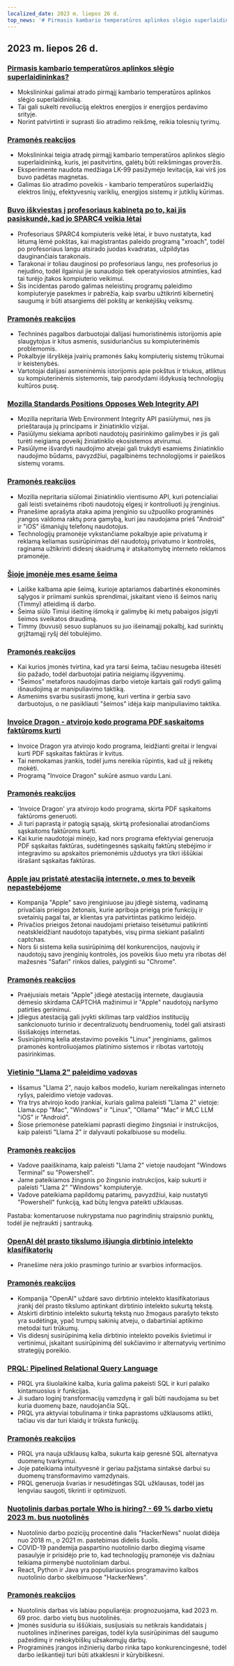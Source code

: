 ```yaml
---
localized_date: 2023 m. liepos 26 d.
top_news: '# Pirmasis kambario temperatūros aplinkos slėgio superlaidininkas?'
---
```


## 2023 m. liepos 26 d.

### [Pirmasis kambario temperatūros aplinkos slėgio superlaidininkas?](https://arxiv.org/abs/2307.12008)

- Mokslininkai galimai atrado pirmąjį kambario temperatūros aplinkos slėgio superlaidininką.
- Tai gali sukelti revoliuciją elektros energijos ir energijos perdavimo srityje.
- Norint patvirtinti ir suprasti šio atradimo reikšmę, reikia tolesnių tyrimų.

### [Pramonės reakcijos](http://news.ycombinator.com/item?id=36864624)

- Mokslininkai teigia atradę pirmąjį kambario temperatūros aplinkos slėgio superlaidininką, kuris, jei pasitvirtins, galėtų būti reikšmingas proveržis.
- Eksperimente naudota medžiaga LK-99 pasižymėjo levitacija, kai virš jos buvo padėtas magnetas.
- Galimas šio atradimo poveikis - kambario temperatūros superlaidžių elektros linijų, efektyvesnių variklių, energijos sistemų ir jutiklių kūrimas.

### [Buvo iškviestas į profesoriaus kabinetą po to, kai jis pasiskundė, kad jo SPARC4 veikia lėtai](https://infosec.exchange/@paco/110772422266480371)

- Profesoriaus SPARC4 kompiuteris veikė lėtai, ir buvo nustatyta, kad lėtumą lėmė pokštas, kai magistrantas paleido programą "xroach", todėl po profesoriaus langu atsirado juodas kvadratas, užpildytas dauginančiais tarakonais.
- Tarakonai ir toliau dauginosi po profesoriaus langu, nes profesorius jo nejudino, todėl ilgainiui jie sunaudojo tiek operatyviosios atminties, kad tai turėjo įtakos kompiuterio veikimui.
- Šis incidentas parodo galimas neleistinų programų paleidimo kompiuteryje pasekmes ir pabrėžia, kaip svarbu užtikrinti kibernetinį saugumą ir būti atsargiems dėl pokštų ar kenkėjiškų veiksmų.

### [Pramonės reakcijos](http://news.ycombinator.com/item?id=36857314)

- Techninės pagalbos darbuotojai dalijasi humoristinėmis istorijomis apie slaugytojus ir kitus asmenis, susiduriančius su kompiuterinėmis problemomis.
- Pokalbyje išryškėja įvairių pramonės šakų kompiuterių sistemų trūkumai ir keistenybės.
- Vartotojai dalijasi asmeninėmis istorijomis apie pokštus ir triukus, atliktus su kompiuterinėmis sistemomis, taip parodydami išdykusią technologijų kultūros pusę.

### [Mozilla Standards Positions Opposes Web Integrity API](https://github.com/mozilla/standards-positions/issues/852)

- Mozilla nepritaria Web Environment Integrity API pasiūlymui, nes jis prieštarauja jų principams ir žiniatinklio vizijai.
- Pasiūlymu siekiama apriboti naudotojų pasirinkimo galimybes ir jis gali turėti neigiamą poveikį žiniatinklio ekosistemos atvirumui.
- Pasiūlyme išvardyti naudojimo atvejai gali trukdyti esamiems žiniatinklio naudojimo būdams, pavyzdžiui, pagalbinėms technologijoms ir paieškos sistemų vorams.

### [Pramonės reakcijos](http://news.ycombinator.com/item?id=36857032)

- Mozilla nepritaria siūlomai žiniatinklio vientisumo API, kuri potencialiai gali leisti svetainėms riboti naudotojų elgesį ir kontroliuoti jų įrenginius.
- Pranešime aprašyta ataka apima įrenginio su užpuoliko programinės įrangos valdoma raktų pora gamybą, kuri jau naudojama prieš "Android" ir "iOS" išmaniųjų telefonų naudotojus.
- Technologijų pramonėje vykstančiame pokalbyje apie privatumą ir reklamą keliamas susirūpinimas dėl naudotojų privatumo ir kontrolės, raginama užtikrinti didesnį skaidrumą ir atskaitomybę interneto reklamos pramonėje.

### [Šioje įmonėje mes esame šeima](https://pboyd.io/posts/at-company-we-are-family/)

- Laiške kalbama apie šeimą, kurioje aptariamos dabartinės ekonominės sąlygos ir priimami sunkūs sprendimai, įskaitant vieno iš šeimos narių (Timmy) atleidimą iš darbo.
- Šeima siūlo Timiui išeitinę išmoką ir galimybę iki metų pabaigos įsigyti šeimos sveikatos draudimą.
- Timmy (buvusi) sesuo suplanuos su juo išeinamąjį pokalbį, kad surinktų grįžtamąjį ryšį dėl tobulėjimo.

### [Pramonės reakcijos](http://news.ycombinator.com/item?id=36864476)

- Kai kurios įmonės tvirtina, kad yra tarsi šeima, tačiau nesugeba ištesėti šio pažado, todėl darbuotojai patiria neigiamų išgyvenimų.
- "Šeimos" metaforos naudojimas darbo vietoje kartais gali rodyti galimą išnaudojimą ar manipuliavimo taktiką.
- Asmenims svarbu susirasti įmonę, kuri vertina ir gerbia savo darbuotojus, o ne pasikliauti "šeimos" idėja kaip manipuliavimo taktika.

### [Invoice Dragon - atvirojo kodo programa PDF sąskaitoms faktūroms kurti](https://invoicedragon.com/)

- Invoice Dragon yra atvirojo kodo programa, leidžianti greitai ir lengvai kurti PDF sąskaitas faktūras ir kvitus.
- Tai nemokamas įrankis, todėl jums nereikia rūpintis, kad už jį reikėtų mokėti.
- Programą "Invoice Dragon" sukūrė asmuo vardu Lani.

### [Pramonės reakcijos](http://news.ycombinator.com/item?id=36860898)

- 'Invoice Dragon' yra atvirojo kodo programa, skirta PDF sąskaitoms faktūroms generuoti.
- Ji turi paprastą ir patogią sąsają, skirtą profesionaliai atrodančioms sąskaitoms faktūroms kurti.
- Kai kurie naudotojai minėjo, kad nors programa efektyviai generuoja PDF sąskaitas faktūras, sudėtingesnės sąskaitų faktūrų stebėjimo ir integravimo su apskaitos priemonėmis užduotys yra tikri iššūkiai išrašant sąskaitas faktūras.

### [Apple jau pristatė atestaciją internete, o mes to beveik nepastebėjome](https://httptoolkit.com/blog/apple-private-access-tokens-attestation/)

- Kompanija "Apple" savo įrenginiuose jau įdiegė sistemą, vadinamą privačiais prieigos žetonais, kurie apriboja prieigą prie funkcijų ir svetainių pagal tai, ar klientas yra patvirtintas patikimo leidėjo.
- Privačios prieigos žetonai naudojami prietaiso teisėtumui patikrinti neatskleidžiant naudotojo tapatybės, visų pirma siekiant pašalinti captchas.
- Nors ši sistema kelia susirūpinimą dėl konkurencijos, naujovių ir naudotojų savo įrenginių kontrolės, jos poveikis šiuo metu yra ribotas dėl mažesnės "Safari" rinkos dalies, palyginti su "Chrome".

### [Pramonės reakcijos](http://news.ycombinator.com/item?id=36862494)

- Praėjusiais metais "Apple" įdiegė atestaciją internete, daugiausia dėmesio skirdama CAPTCHA mažinimui ir "Apple" naudotojų naršymo patirties gerinimui.
- Įdiegus atestaciją gali įvykti skilimas tarp valdžios institucijų sankcionuoto turinio ir decentralizuotų bendruomenių, todėl gali atsirasti išsišakojęs internetas.
- Susirūpinimą kelia atestavimo poveikis "Linux" įrenginiams, galimos pramonės kontroliuojamos platinimo sistemos ir ribotas vartotojų pasirinkimas.

### [Vietinio "Llama 2" paleidimo vadovas](https://replicate.com/blog/run-llama-locally)

- Išsamus "Llama 2", naujo kalbos modelio, kuriam nereikalingas interneto ryšys, paleidimo vietoje vadovas.
- Yra trys atvirojo kodo įrankiai, kuriais galima paleisti "Llama 2" vietoje: Llama.cpp "Mac", "Windows" ir "Linux", "Ollama" "Mac" ir MLC LLM "iOS" ir "Android".
- Šiose priemonėse pateikiami paprasti diegimo žingsniai ir instrukcijos, kaip paleisti "Llama 2" ir dalyvauti pokalbiuose su modeliu.

### [Pramonės reakcijos](http://news.ycombinator.com/item?id=36865495)

- Vadove paaiškinama, kaip paleisti "Llama 2" vietoje naudojant "Windows Terminal" su "Powershell".
- Jame pateikiamos žingsnis po žingsnio instrukcijos, kaip sukurti ir paleisti "Llama 2" "Windows" kompiuteryje.
- Vadove pateikiama papildomų patarimų, pavyzdžiui, kaip nustatyti "Powershell" funkciją, kad būtų lengva pateikti užklausas.

Pastaba: komentaruose nukrypstama nuo pagrindinių straipsnio punktų, todėl jie neįtraukti į santrauką.

### [OpenAI dėl prasto tikslumo išjungia dirbtinio intelekto klasifikatorių](https://decrypt.co/149826/openai-quietly-shutters-its-ai-detection-tool)

- Pranešime nėra jokio prasmingo turinio ar svarbios informacijos.

### [Pramonės reakcijos](http://news.ycombinator.com/item?id=36862850)

- Kompanija "OpenAI" uždarė savo dirbtinio intelekto klasifikatoriaus įrankį dėl prasto tikslumo aptinkant dirbtinio intelekto sukurtą tekstą.
- Atskirti dirbtinio intelekto sukurtą tekstą nuo žmogaus parašyto teksto yra sudėtinga, ypač trumpų sakinių atveju, o dabartiniai aptikimo metodai turi trūkumų.
- Vis didesnį susirūpinimą kelia dirbtinio intelekto poveikis švietimui ir vertinimui, įskaitant susirūpinimą dėl sukčiavimo ir alternatyvių vertinimo strategijų poreikio.

### [PRQL: Pipelined Relational Query Language](https://github.com/PRQL/prql)

- PRQL yra šiuolaikinė kalba, kuria galima pakeisti SQL ir kuri palaiko kintamuosius ir funkcijas.
- Ji sudaro loginį transformacijų vamzdyną ir gali būti naudojama su bet kuria duomenų baze, naudojančia SQL.
- PRQL yra aktyviai tobulinama ir tinka paprastoms užklausoms atlikti, tačiau vis dar turi klaidų ir trūksta funkcijų.

### [Pramonės reakcijos](http://news.ycombinator.com/item?id=36866861)

- PRQL yra nauja užklausų kalba, sukurta kaip geresnė SQL alternatyva duomenų tvarkymui.
- Joje pateikiama intuityvesnė ir geriau pažįstama sintaksė darbui su duomenų transformavimo vamzdynais.
- PRQL generuoja švarias ir nesudėtingas SQL užklausas, todėl jas lengviau saugoti, tikrinti ir optimizuoti.

### [Nuotolinis darbas portale Who is hiring? - 69 % darbo vietų 2023 m. bus nuotolinės](https://blog.spatial.chat/tracking-hackernews-shifting-preferences-for-remote-jobs-over-5-years/)

- Nuotolinio darbo pozicijų procentinė dalis "HackerNews" nuolat didėja nuo 2018 m., o 2021 m. pastebimas didelis šuolis.
- COVID-19 pandemija paspartino nuotolinio darbo diegimą visame pasaulyje ir prisidėjo prie to, kad technologijų pramonėje vis dažniau teikiama pirmenybė nuotoliniam darbui.
- React, Python ir Java yra populiariausios programavimo kalbos nuotolinio darbo skelbimuose "HackerNews".

### [Pramonės reakcijos](http://news.ycombinator.com/item?id=36863280)

- Nuotolinis darbas vis labiau populiarėja: prognozuojama, kad 2023 m. 69 proc. darbo vietų bus nuotolinės.
- Įmonės susiduria su iššūkiais, susijusiais su netikrais kandidatais į nuotolines inžinerines pareigas, todėl kyla susirūpinimas dėl saugumo pažeidimų ir nekokybiškų užsakomųjų darbų.
- Programinės įrangos inžinierių darbo rinka tapo konkurencingesnė, todėl darbo ieškantieji turi būti atkaklesni ir kūrybiškesni.
